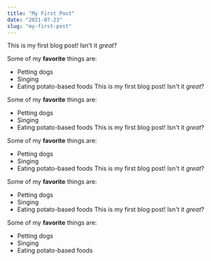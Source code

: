 ```yaml
---
title: "My First Post"
date: "2021-07-23"
slug: "my-first-post"
---
```


This is my first blog post! Isn't it _great_?

Some of my **favorite** things are:

- Petting dogs
- Singing
- Eating potato-based foods
  This is my first blog post! Isn't it _great_?

Some of my **favorite** things are:

- Petting dogs
- Singing
- Eating potato-based foods
  This is my first blog post! Isn't it _great_?

Some of my **favorite** things are:

- Petting dogs
- Singing
- Eating potato-based foods
  This is my first blog post! Isn't it _great_?

Some of my **favorite** things are:

- Petting dogs
- Singing
- Eating potato-based foods
  This is my first blog post! Isn't it _great_?

Some of my **favorite** things are:

- Petting dogs
- Singing
- Eating potato-based foods
